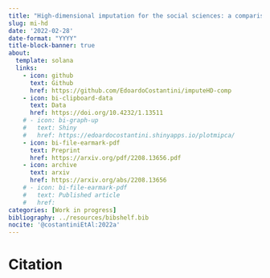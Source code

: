 ```yaml
---
title: "High-dimensional imputation for the social sciences: a comparison of state-of-the-art methods."
slug: mi-hd
date: '2022-02-28'
date-format: "YYYY"
title-block-banner: true
about:
  template: solana
  links:
    - icon: github
      text: Github
      href: https://github.com/EdoardoCostantini/imputeHD-comp
    - icon: bi-clipboard-data
      text: Data
      href: https://doi.org/10.4232/1.13511
    # - icon: bi-graph-up
    #   text: Shiny
    #   href: https://edoardocostantini.shinyapps.io/plotmipca/
    - icon: bi-file-earmark-pdf
      text: Preprint
      href: https://arxiv.org/pdf/2208.13656.pdf
    - icon: archive
      text: arxiv
      href: https://arxiv.org/abs/2208.13656
    # - icon: bi-file-earmark-pdf
    #   text: Published article
    #   href: 
categories: [Work in progress]
bibliography: ../resources/bibshelf.bib
nocite: '@costantiniEtAl:2022a'
---
```


# Citation